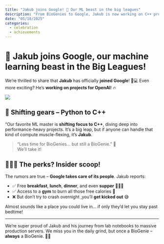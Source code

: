 ```yaml
---
title: "Jakub joins Google! 🚀 Our ML beast in the big leagues"
description: "From BioGenies to Google, Jakub is now working on C++ projects for OpenAI but he's still part of the family!"
date: "05/18/2025"
categories:
  - celebration
  - achievements
---
```


# 🚀 Jakub joins Google, our machine learning beast in the Big Leagues!

We're thrilled to share that **Jakub** has officially **joined Google**! 🧠💻 Even more exciting? He’s **working on projects for OpenAI**! 🔥

![](../fig/posts/2025_05_18/ml_beast.jpeg)

## 🔁 Shifting gears – Python to C++

"Our favorite ML master is **shifting focus to C++**, diving deep into performance-heavy projects. It’s a big leap, but if anyone can handle that kind of compute muscle-flexing, it’s **Jakub**.

> “Less time for BioGenies… but still a BioGenie.” 💙  
> We’ll take it!

## 🥐🥗🍣 The perks? Insider scoop!

The rumors are true – **Google takes care of its people**. Jakub reports:

- ✅ Free **breakfast**, **lunch**, **dinner**, and even **supper** 🍳🍱🍜
- ✅ Access to a **gym** to burn all those free calories 💪
- ❌ But don't try to crash overnight ,you'll **get kicked out** 😅

Almost sounds like a place you could live in… if only they'd let you stay past bedtime!

---

We’re super proud of Jakub and his journey from lab notebooks to massive production servers. We miss you in the daily grind, but once a BioGenie – **always** a BioGenie. 💙🚀

